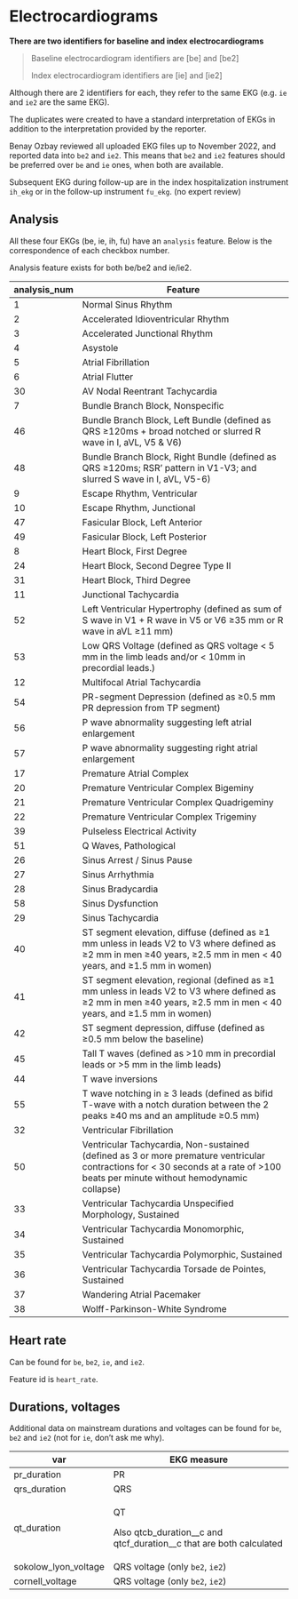 # Electrocardiograms {#ekg}

**There are two identifiers for baseline and index electrocardiograms**

> Baseline electrocardiogram identifiers are [be] and [be2]
>
> Index electrocardiogram identifiers are [ie] and [ie2]

Although there are 2 identifiers for each, they refer to the same EKG (e.g. `ie` and `ie2` are the same EKG).

The duplicates were created to have a standard interpretation of EKGs in addition to the interpretation provided by the reporter.

Benay Ozbay reviewed all uploaded EKG files up to November 2022, and reported data into `be2` and `ie2`. This means that `be2` and `ie2` features should be preferred over `be` and `ie` ones, when both are available.

Subsequent EKG during follow-up are in the index hospitalization instrument `ih_ekg` or in the follow-up instrument `fu_ekg`. (no expert review)

## Analysis

All these four EKGs (be, ie, ih, fu) have an `analysis` feature. Below is the correspondence of each checkbox number.

Analysis feature exists for both be/be2 and ie/ie2.

| analysis_num | Feature                                                                                                                                                                             |
|--------------|-------------------------------------------------------------------------------------------------------------------------------------------------------------------------------------|
| 1            | Normal Sinus Rhythm                                                                                                                                                                 |
| 2            | Accelerated Idioventricular Rhythm                                                                                                                                                  |
| 3            | Accelerated Junctional Rhythm                                                                                                                                                       |
| 4            | Asystole                                                                                                                                                                            |
| 5            | Atrial Fibrillation                                                                                                                                                                 |
| 6            | Atrial Flutter                                                                                                                                                                      |
| 30           | AV Nodal Reentrant Tachycardia                                                                                                                                                      |
| 7            | Bundle Branch Block, Nonspecific                                                                                                                                                    |
| 46           | Bundle Branch Block, Left Bundle (defined as QRS ≥120ms + broad notched or slurred R wave in I, aVL, V5 & V6)                                                                       |
| 48           | Bundle Branch Block, Right Bundle (defined as QRS ≥120ms; RSR' pattern in V1-V3; and slurred S wave in I, aVL, V5-6)                                                                |
| 9            | Escape Rhythm, Ventricular                                                                                                                                                          |
| 10           | Escape Rhythm, Junctional                                                                                                                                                           |
| 47           | Fasicular Block, Left Anterior                                                                                                                                                      |
| 49           | Fasicular Block, Left Posterior                                                                                                                                                     |
| 8            | Heart Block, First Degree                                                                                                                                                           |
| 24           | Heart Block, Second Degree Type II                                                                                                                                                  |
| 31           | Heart Block, Third Degree                                                                                                                                                           |
| 11           | Junctional Tachycardia                                                                                                                                                              |
| 52           | Left Ventricular Hypertrophy (defined as sum of S wave in V1 + R wave in V5 or V6 ≥35 mm or R wave in aVL ≥11 mm)                                                                   |
| 53           | Low QRS Voltage (defined as QRS voltage \< 5 mm in the limb leads and/or \< 10mm in precordial leads.)                                                                              |
| 12           | Multifocal Atrial Tachycardia                                                                                                                                                       |
| 54           | PR-segment Depression (defined as ≥0.5 mm PR depression from TP segment)                                                                                                            |
| 56           | P wave abnormality suggesting left atrial enlargement                                                                                                                               |
| 57           | P wave abnormality suggesting right atrial enlargement                                                                                                                              |
| 17           | Premature Atrial Complex                                                                                                                                                            |
| 20           | Premature Ventricular Complex Bigeminy                                                                                                                                              |
| 21           | Premature Ventricular Complex Quadrigeminy                                                                                                                                          |
| 22           | Premature Ventricular Complex Trigeminy                                                                                                                                             |
| 39           | Pulseless Electrical Activity                                                                                                                                                       |
| 51           | Q Waves, Pathological                                                                                                                                                               |
| 26           | Sinus Arrest / Sinus Pause                                                                                                                                                          |
| 27           | Sinus Arrhythmia                                                                                                                                                                    |
| 28           | Sinus Bradycardia                                                                                                                                                                   |
| 58           | Sinus Dysfunction                                                                                                                                                                   |
| 29           | Sinus Tachycardia                                                                                                                                                                   |
| 40           | ST segment elevation, diffuse (defined as ≥1 mm unless in leads V2 to V3 where defined as ≥2 mm in men ≥40 years, ≥2.5 mm in men \< 40 years, and ≥1.5 mm in women)                 |
| 41           | ST segment elevation, regional (defined as ≥1 mm unless in leads V2 to V3 where defined as ≥2 mm in men ≥40 years, ≥2.5 mm in men \< 40 years, and ≥1.5 mm in women)                |
| 42           | ST segment depression, diffuse (defined as ≥0.5 mm below the baseline)                                                                                                              |
| 45           | Tall T waves (defined as \>10 mm in precordial leads or \>5 mm in the limb leads)                                                                                                   |
| 44           | T wave inversions                                                                                                                                                                   |
| 55           | T wave notching in ≥ 3 leads (defined as bifid T-wave with a notch duration between the 2 peaks ≥40 ms and an amplitude ≥0.5 mm)                                                    |
| 32           | Ventricular Fibrillation                                                                                                                                                            |
| 50           | Ventricular Tachycardia, Non-sustained (defined as 3 or more premature ventricular contractions for \< 30 seconds at a rate of \>100 beats per minute without hemodynamic collapse) |
| 33           | Ventricular Tachycardia Unspecified Morphology, Sustained                                                                                                                           |
| 34           | Ventricular Tachycardia Monomorphic, Sustained                                                                                                                                      |
| 35           | Ventricular Tachycardia Polymorphic, Sustained                                                                                                                                      |
| 36           | Ventricular Tachycardia Torsade de Pointes, Sustained                                                                                                                               |
| 37           | Wandering Atrial Pacemaker                                                                                                                                                          |
| 38           | Wolff-Parkinson-White Syndrome                                                                                                                                                      |

## Heart rate

Can be found for `be`, `be2`, `ie`, and `ie2`.

Feature id is `heart_rate`.

## Durations, voltages

Additional data on mainstream durations and voltages can be found for `be`, `be2` and `ie2` (not for `ie`, don't ask me why).

+----------------------+-------------------------------------------------------------------------+
| var                  | EKG measure                                                             |
+======================+=========================================================================+
| pr_duration          | PR                                                                      |
+----------------------+-------------------------------------------------------------------------+
| qrs_duration         | QRS                                                                     |
+----------------------+-------------------------------------------------------------------------+
| qt_duration          | QT                                                                      |
|                      |                                                                         |
|                      | Also qtcb_duration\_\_c and qtcf_duration\_\_c that are both calculated |
+----------------------+-------------------------------------------------------------------------+
| sokolow_lyon_voltage | QRS voltage (only `be2`, `ie2`)                                         |
+----------------------+-------------------------------------------------------------------------+
| cornell_voltage      | QRS voltage (only `be2`, `ie2`)                                         |
+----------------------+-------------------------------------------------------------------------+
